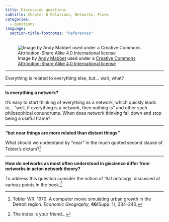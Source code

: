 ```yaml
---
title: Discussion questions
subtitle: Chapter 6 Relations, Networks, Flows
categories:
  - questions
language:
  section-title-footnotes: "References"
---
```


![Image by [Andy Mabbet](https://commons.wikimedia.org/wiki/User:Pigsonthewing) used under a [Creative Commons Attribution-Share Alike 4.0 International license](https://creativecommons.org/licenses/by-sa/4.0/deed.en)](lightbulb6.jpg)

<hr>

Everything is related to everything else, but... wait, what?

<hr>

**Is everything a network?**

It's easy to start thinking of everything as a network, which quickly leads to... "well, if everything is a network, then nothing is" and other such philosophical conundrums. When does network thinking fall down and stop being a useful frame?

<hr>

**"but near things are more related than distant things"**

What should we understand by "near" in the much quoted second clause of Tobler's dictum?^[Tobler WR. 1970. A computer movie simulating urban growth in the Detroit region. _Economic Geography_, **46**(Supp. 1), 234–240.]

<hr>

**How do networks as most often understood in giscience differ from networks in actor-network theory?**

To address this question consider the notion of 'flat ontology' discussed at various points in the book.^[The index is your friend...]